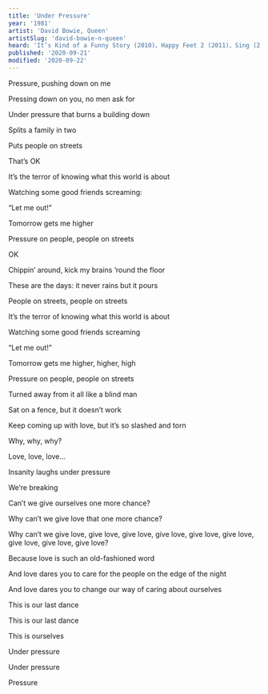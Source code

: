 ```yaml
---
title: 'Under Pressure'
year: '1981'
artist: 'David Bowie, Queen'
artistSlug: 'david-bowie-n-queen'
heard: 'It’s Kind of a Funny Story (2010)、Happy Feet 2 (2011)、Sing (2016)、Bohemian Rhapsody (2018)'
published: '2020-09-21'
modified: '2020-09-22'
---
```


<LyricSection>

Pressure, pushing down on me

Pressing down on you, no men ask for

Under pressure that burns a building down

Splits a family in two

Puts people on streets

That&rsquo;s OK

</LyricSection>

<LyricSection>

It&rsquo;s the terror of knowing what this world is about

Watching some good friends screaming:

&ldquo;Let me out!&rdquo;

</LyricSection>

<LyricSection>

Tomorrow gets me higher

Pressure on people, people on streets

OK

</LyricSection>

<LyricSection>

Chippin&rsquo; around, kick my brains &rsquo;round the floor

These are the days: it never rains but it pours

People on streets, people on streets

</LyricSection>

<LyricSection>

It&rsquo;s the terror of knowing what this world is about

Watching some good friends screaming

&ldquo;Let me out!&rdquo;

</LyricSection>

<LyricSection>

Tomorrow gets me higher, higher, high

Pressure on people, people on streets

</LyricSection>

<LyricSection>

Turned away from it all like a blind man

Sat on a fence, but it doesn&rsquo;t work

Keep coming up with love, but it&rsquo;s so slashed and torn

</LyricSection>

<LyricSection>

Why, why, why?

Love, love, love...

</LyricSection>

<LyricSection>

Insanity laughs under pressure

We&rsquo;re breaking

Can&rsquo;t we give ourselves one more chance?

Why can&rsquo;t we give love that one more chance?

Why can&rsquo;t we give love, give love, give love, give love, give love, give love, give love, give love, give love?

</LyricSection>

<LyricSection>

Because love is such an old-fashioned word

And love dares you to care for the people on the edge of the night

And love dares you to change our way of caring about ourselves

This is our last dance

This is our last dance

This is ourselves

</LyricSection>

<LyricSection>

Under pressure

Under pressure

Pressure

</LyricSection>
